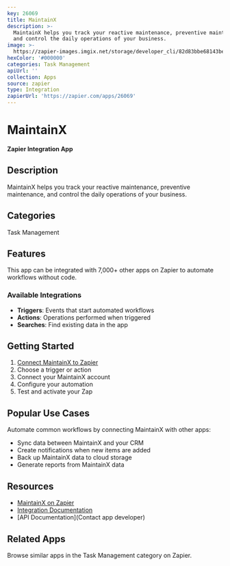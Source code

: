 ```yaml
---
key: 26069
title: MaintainX
description: >-
  MaintainX helps you track your reactive maintenance, preventive maintenance,
  and control the daily operations of your business.
image: >-
  https://zapier-images.imgix.net/storage/developer_cli/82d83bbe68143be8c0d88e74fa92aca2.png?auto=format%2Ccompress&ixlib=python-3.0.0&q=50
hexColor: '#000000'
categories: Task Management
apiUrl: ''
collection: Apps
source: zapier
type: Integration
zapierUrl: 'https://zapier.com/apps/26069'
---
```

# MaintainX

**Zapier Integration App**

## Description

MaintainX helps you track your reactive maintenance, preventive maintenance, and control the daily operations of your business.

## Categories

Task Management

## Features

This app can be integrated with 7,000+ other apps on Zapier to automate workflows without code.

### Available Integrations

- **Triggers**: Events that start automated workflows
- **Actions**: Operations performed when triggered
- **Searches**: Find existing data in the app

## Getting Started

1. [Connect MaintainX to Zapier](https://zapier.com/apps/26069)
2. Choose a trigger or action
3. Connect your MaintainX account
4. Configure your automation
5. Test and activate your Zap

## Popular Use Cases

Automate common workflows by connecting MaintainX with other apps:

- Sync data between MaintainX and your CRM
- Create notifications when new items are added
- Back up MaintainX data to cloud storage
- Generate reports from MaintainX data

## Resources

- [MaintainX on Zapier](https://zapier.com/apps/26069)
- [Integration Documentation](https://zapier.com/apps/26069/integrations)
- [API Documentation](Contact app developer)

## Related Apps

Browse similar apps in the Task Management category on Zapier.
